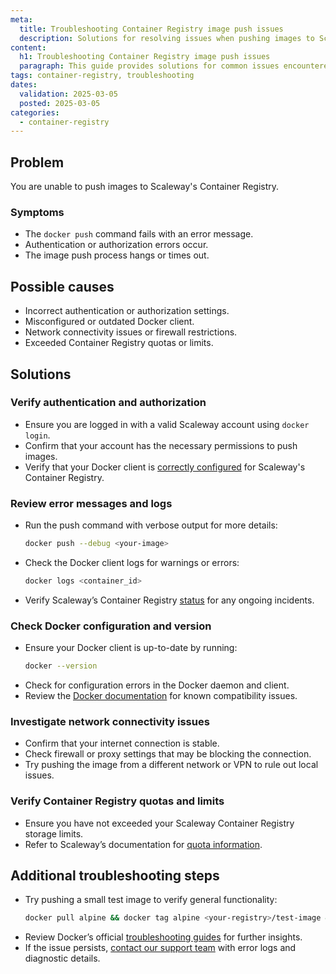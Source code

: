 ```yaml
---
meta:
  title: Troubleshooting Container Registry image push issues
  description: Solutions for resolving issues when pushing images to Scaleway's Container Registry.
content:
  h1: Troubleshooting Container Registry image push issues
  paragraph: This guide provides solutions for common issues encountered when pushing images to Scaleway's Container Registry.
tags: container-registry, troubleshooting
dates:
  validation: 2025-03-05
  posted: 2025-03-05
categories:
  - container-registry
---
```


## Problem
You are unable to push images to Scaleway's Container Registry.

### Symptoms
- The `docker push` command fails with an error message.
- Authentication or authorization errors occur.
- The image push process hangs or times out.

## Possible causes
- Incorrect authentication or authorization settings.
- Misconfigured or outdated Docker client.
- Network connectivity issues or firewall restrictions.
- Exceeded Container Registry quotas or limits.

## Solutions

### Verify authentication and authorization
- Ensure you are logged in with a valid Scaleway account using `docker login`.
- Confirm that your account has the necessary permissions to push images.
- Verify that your Docker client is [correctly configured](/container-registry/how-to/connect-docker-cli/) for Scaleway's Container Registry.

### Review error messages and logs
- Run the push command with verbose output for more details:
  ```sh
  docker push --debug <your-image>
  ```
- Check the Docker client logs for warnings or errors:
  ```sh
  docker logs <container_id>
  ```
- Verify Scaleway’s Container Registry [status](https://status.scaleway.com/) for any ongoing incidents.

### Check Docker configuration and version
- Ensure your Docker client is up-to-date by running:
  ```sh
  docker --version
  ```
- Check for configuration errors in the Docker daemon and client.
- Review the [Docker documentation](https://docs.docker.com/) for known compatibility issues.

### Investigate network connectivity issues
- Confirm that your internet connection is stable.
- Check firewall or proxy settings that may be blocking the connection.
- Try pushing the image from a different network or VPN to rule out local issues.

### Verify Container Registry quotas and limits
- Ensure you have not exceeded your Scaleway Container Registry storage limits.
- Refer to Scaleway’s documentation for [quota information](/organizations-and-projects/additional-content/organization-quotas/#container-registry).

## Additional troubleshooting steps
- Try pushing a small test image to verify general functionality:
  ```sh
  docker pull alpine && docker tag alpine <your-registry>/test-image && docker push <your-registry>/test-image
  ```
- Review Docker’s official [troubleshooting guides](https://docs.docker.com/tags/troubleshooting/) for further insights.
- If the issue persists, [contact our support team](https://console.scaleway.com/support) with error logs and diagnostic details.


